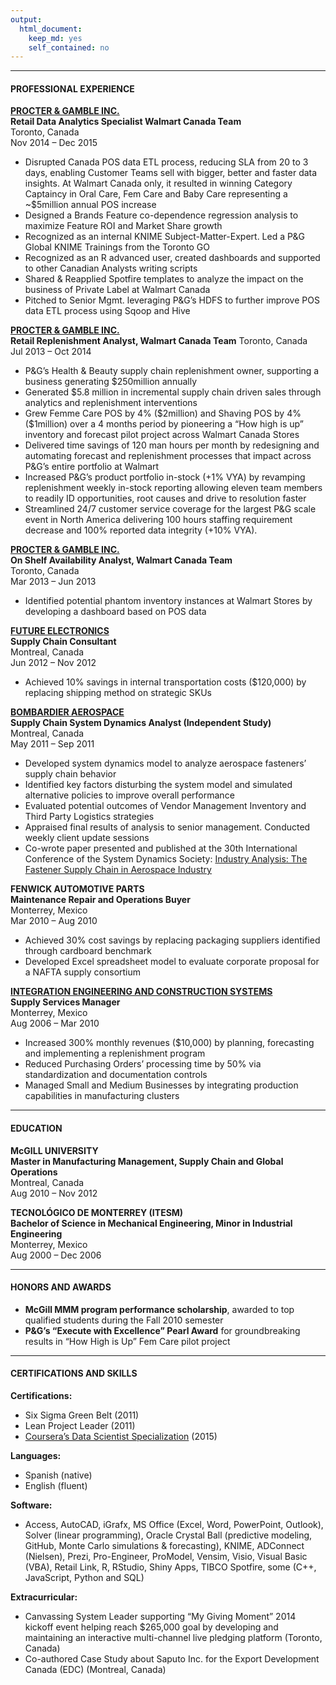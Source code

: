 ```yaml
---
output: 
  html_document: 
    keep_md: yes
    self_contained: no
---
```

***
#### PROFESSIONAL EXPERIENCE

[**PROCTER & GAMBLE INC.**](http://www.pg.ca)    
**Retail Data Analytics Specialist Walmart Canada Team**  
Toronto, Canada  
Nov 2014 – Dec 2015  

* Disrupted Canada POS data ETL process, reducing SLA from 20 to 3 days, enabling Customer Teams sell with bigger, better and faster data insights. At Walmart Canada only, it resulted in winning Category Captaincy in Oral Care, Fem Care and Baby Care representing a ~$5million annual POS increase
* Designed a Brands Feature co-dependence regression analysis to maximize Feature ROI and Market Share growth
* Recognized as an internal KNIME Subject-Matter-Expert. Led a P&G Global KNIME Trainings from the Toronto GO
* Recognized as an R advanced user, created dashboards and supported to other Canadian Analysts writing scripts
* Shared & Reapplied Spotfire templates to analyze the impact on the business of Private Label at Walmart Canada
* Pitched to Senior Mgmt. leveraging P&G’s HDFS to further improve POS data ETL process using Sqoop and Hive

[**PROCTER & GAMBLE INC.**](http://www.pg.ca)  
**Retail Replenishment Analyst, Walmart Canada Team**
Toronto, Canada  
Jul 2013 – Oct 2014  

* P&G’s Health & Beauty supply chain replenishment owner, supporting a business generating $250million annually
* Generated $5.8 million in incremental supply chain driven sales through analytics and replenishment interventions
* Grew Femme Care POS by 4% ($2million) and Shaving POS by 4% ($1million) over a 4 months period by pioneering a “How high is up” inventory and forecast pilot project across Walmart Canada Stores
* Delivered time savings of 120 man hours per month by redesigning and automating forecast and replenishment processes that impact across P&G’s entire portfolio at Walmart
* Increased P&G’s product portfolio in-stock (+1% VYA) by revamping replenishment weekly in-stock reporting allowing eleven team members to readily ID opportunities, root causes and drive to resolution faster 
* Streamlined 24/7 customer service coverage for the largest P&G scale event in North America delivering 100 hours staffing requirement decrease and 100% reported data integrity (+10% VYA). 

[**PROCTER & GAMBLE INC.**](http://www.pg.ca)  
**On Shelf Availability Analyst, Walmart Canada Team**  
Toronto, Canada  
Mar 2013 – Jun 2013  

* Identified potential phantom inventory instances at Walmart Stores by developing a dashboard based on POS data

[**FUTURE ELECTRONICS**](www.futureelectronics.com/)  
**Supply Chain Consultant**  
Montreal, Canada  
Jun 2012 – Nov 2012  

* Achieved 10% savings in internal transportation costs ($120,000) by replacing shipping method on strategic SKUs

	
[**BOMBARDIER AEROSPACE**](http://www.bombardier.com/en/aerospace.html)  
**Supply Chain System Dynamics Analyst (Independent Study)**  
Montreal, Canada  
May 2011 – Sep 2011  

* Developed system dynamics model to analyze aerospace fasteners’ supply chain behavior 
* Identified key factors disturbing the system model and simulated alternative policies to improve overall performance
* Evaluated potential outcomes of Vendor Management Inventory and Third Party Logistics strategies
* Appraised final results of analysis to senior management. Conducted weekly client update sessions
* Co-wrote paper presented and published at the 30th International Conference of the System Dynamics Society: [Industry Analysis: The Fastener Supply Chain in Aerospace Industry](http://www.systemdynamics.org/conferences/2012/proceed/papers/P1296.pdf)

**FENWICK AUTOMOTIVE PARTS**  
**Maintenance Repair and Operations Buyer**  
Monterrey, Mexico  
Mar 2010 – Aug 2010  

* Achieved 30% cost savings by replacing packaging suppliers identified through cardboard benchmark
* Developed Excel spreadsheet model to evaluate corporate proposal for a NAFTA supply consortium

[**INTEGRATION ENGINEERING AND CONSTRUCTION SYSTEMS**](http://www.iecos.com/)  
**Supply Services Manager**  
Monterrey, Mexico  
Aug 2006 – Mar 2010  

* Increased 300% monthly revenues ($10,000) by planning, forecasting and implementing a replenishment program
* Reduced Purchasing Orders’ processing time by 50% via standardization and documentation controls
* Managed Small and Medium Businesses by integrating production capabilities in manufacturing clusters 

***
#### EDUCATION
**McGILL UNIVERSITY** 	
**Master in Manufacturing Management, Supply Chain and Global Operations**  
Montreal, Canada  
Aug 2010 – Nov 2012

**TECNOLÓGICO DE MONTERREY (ITESM)**  
**Bachelor of Science in Mechanical Engineering, Minor in Industrial Engineering**  
Monterrey, Mexico  
Aug 2000 – Dec 2006  

***
#### HONORS AND AWARDS


* **McGill MMM program performance scholarship**, awarded to top qualified students during the Fall 2010 semester
* **P&G’s “Execute with Excellence” Pearl Award** for groundbreaking results in “How High is Up” Fem Care pilot project 

***
#### CERTIFICATIONS AND SKILLS

**Certifications:**  

* Six Sigma Green Belt (2011)
* Lean Project Leader (2011)
* [Coursera's Data Scientist Specialization](https://www.coursera.org/account/accomplishments/specialization/VW3QXBQ4HR8J) (2015)

**Languages:**

* Spanish (native)
* English (fluent) 

**Software:**  

* Access, AutoCAD, iGrafx, MS Office (Excel, Word, PowerPoint, Outlook), Solver (linear programming), Oracle Crystal Ball (predictive modeling, GitHub, Monte Carlo simulations & forecasting), KNIME, ADConnect (Nielsen), Prezi, Pro-Engineer, ProModel, Vensim, Visio, Visual Basic (VBA), Retail Link, R, RStudio, Shiny Apps, TIBCO Spotfire, some (C++, JavaScript, Python and SQL)

**Extracurricular:** 

* Canvassing System Leader supporting “My Giving Moment” 2014 kickoff event helping reach $265,000 goal by developing and maintaining an interactive multi-channel live pledging platform (Toronto, Canada)
* Co-authored Case Study about Saputo Inc. for the Export Development Canada (EDC) (Montreal, Canada)

